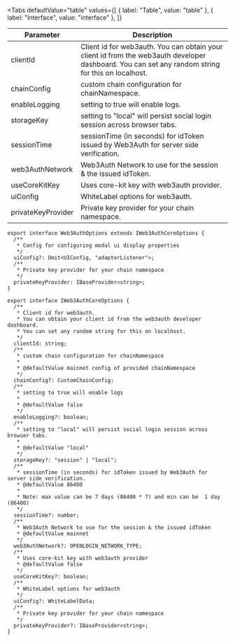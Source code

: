 
<Tabs
  defaultValue="table"
  values={[
    { label: "Table", value: "table" },
    { label: "Interface", value: "interface" },
  ]}
>

<TabItem value="table">

| Parameter          | Description                                                                                                                                       |
| ------------------ | ------------------------------------------------------------------------------------------------------------------------------------------------- |
| clientId           | Client id for web3auth. You can obtain your client id from the web3auth developer dashboard. You can set any random string for this on localhost. |
| chainConfig        | custom chain configuration for chainNamespace.                                                                                                    |
| enableLogging      | setting to true will enable logs.                                                                                                                 |
| storageKey         | setting to "local" will persist social login session across browser tabs.                                                                         |
| sessionTime        | sessionTime (in seconds) for idToken issued by Web3Auth for server side verification.                                                             |
| web3AuthNetwork    | Web3Auth Network to use for the session & the issued idToken.                                                                                     |
| useCoreKitKey      | Uses core-kit key with web3auth provider.                                                                                                         |
| uiConfig           | WhiteLabel options for web3auth.                                                                                                                  |
| privateKeyProvider | Private key provider for your chain namespace.                                                                                                    |

</TabItem>

<TabItem value="interface">

```tsx
export interface Web3AuthOptions extends IWeb3AuthCoreOptions {
  /**
   * Config for configuring modal ui display properties
   */
  uiConfig?: Omit<UIConfig, "adapterListener">;
  /**
   * Private key provider for your chain namespace
   */
  privateKeyProvider: IBaseProvider<string>;
}

export interface IWeb3AuthCoreOptions {
  /**
   * Client id for web3auth.
   * You can obtain your client id from the web3auth developer dashboard.
   * You can set any random string for this on localhost.
   */
  clientId: string;
  /**
   * custom chain configuration for chainNamespace
   *
   * @defaultValue mainnet config of provided chainNamespace
   */
  chainConfig?: CustomChainConfig;
  /**
   * setting to true will enable logs
   *
   * @defaultValue false
   */
  enableLogging?: boolean;
  /**
   * setting to "local" will persist social login session across browser tabs.
   *
   * @defaultValue "local"
   */
  storageKey?: "session" | "local";
  /**
   * sessionTime (in seconds) for idToken issued by Web3Auth for server side verification.
   * @defaultValue 86400
   *
   * Note: max value can be 7 days (86400 * 7) and min can be  1 day (86400)
   */
  sessionTime?: number;
  /**
   * Web3Auth Network to use for the session & the issued idToken
   * @defaultValue mainnet
   */
  web3AuthNetwork?: OPENLOGIN_NETWORK_TYPE;
  /**
   * Uses core-kit key with web3auth provider
   * @defaultValue false
   */
  useCoreKitKey?: boolean;
  /**
   * WhiteLabel options for web3auth
   */
  uiConfig?: WhiteLabelData;
  /**
   * Private key provider for your chain namespace
   */
  privateKeyProvider?: IBaseProvider<string>;
}
```

</TabItem>

</Tabs>
